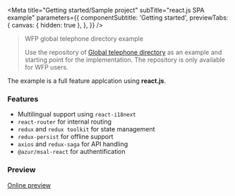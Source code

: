 

<Meta
  title="Getting started/Sample project"
  subTitle="react.js SPA example"
  parameters={{
    componentSubtitle: 'Getting started',
    previewTabs: {
      canvas: { hidden: true },
    },
  }}
/>

> WFP global telephone directory example
>
> Use the repository of [Global telephone directory](https://dev.azure.com/worldfoodprogramme/GTD) as an example and starting point for the implementation. The repository is only available for WFP users.

The example is a full feature applcation using **react.js**.

### Features

- Multilingual support using `react-i18next`
- `react-router` for internal routing
- `redux` and `redux toolkit` for state management
- `redux-persist` for offline support
- `axios` and `redux-saga` for API handling
- `@azur/msal-react` for authentification

### Preview

[Online preview](https://dev.gtd.wfp.org/)
